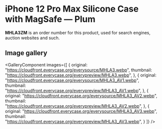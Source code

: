 
# iPhone 12 Pro Max Silicone Case with MagSafe — Plum

<Callout type='info' emoji='👉🏻'>**MHLA3ZM** is an order number for this product, used for search engines, auction websites and such.</Callout>

## Image gallery

<GalleryComponent
    images={[
      {
        original: "https://cloudfront.everycase.org/everysource/MHLA3.webp",
        thumbnail: "https://cloudfront.everycase.org/everypreview/MHLA3.webp",
      },
      {
        original: "https://cloudfront.everycase.org/everysource/MHLA3_AV1.webp",
        thumbnail: "https://cloudfront.everycase.org/everypreview/MHLA3_AV1.webp",
      },
      {
        original: "https://cloudfront.everycase.org/everysource/MHLA3_AV2.webp",
        thumbnail: "https://cloudfront.everycase.org/everypreview/MHLA3_AV2.webp",
      },
      {
        original: "https://cloudfront.everycase.org/everysource/MHLA3_AV3.webp",
        thumbnail: "https://cloudfront.everycase.org/everypreview/MHLA3_AV3.webp",
      }
    ]}
  />
